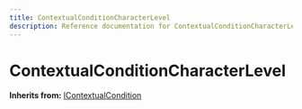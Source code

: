 ```yaml
---
title: ContextualConditionCharacterLevel
description: Reference documentation for ContextualConditionCharacterLevel meta class
---
```



# ContextualConditionCharacterLevel

**Inherits from:** [IContextualCondition](/classes/icontextualcondition)

<ClassDetails file="/db/classes/ContextualConditionCharacterLevel.3e6329d51f63.json" />
